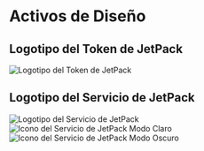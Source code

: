 # Activos de Diseño

## Logotipo del Token de JetPack

![Logotipo del Token de JetPack](/images/jetpack.svg)

## Logotipo del Servicio de JetPack

![Logotipo del Servicio de JetPack](/images/jetpack_image.png)
![Icono del Servicio de JetPack Modo Claro](/images/jetpack_logo.svg)
![Icono del Servicio de JetPack Modo Oscuro](/images/jetpack_logo_dark.svg)